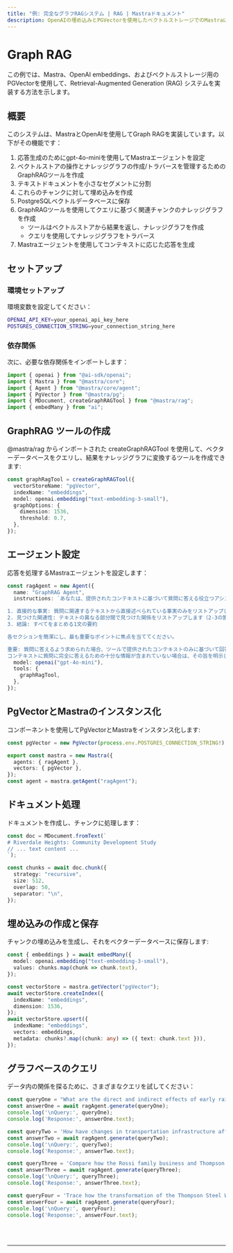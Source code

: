 ```yaml
---
title: "例: 完全なグラフRAGシステム | RAG | Mastraドキュメント"
description: OpenAIの埋め込みとPGVectorを使用したベクトルストレージでのMastraにおけるグラフRAGシステムの実装例。
---
```



# Graph RAG

この例では、Mastra、OpenAI embeddings、およびベクトルストレージ用のPGVectorを使用して、Retrieval-Augmented Generation (RAG) システムを実装する方法を示します。

## 概要

このシステムは、MastraとOpenAIを使用してGraph RAGを実装しています。以下がその機能です：

1. 応答生成のためにgpt-4o-miniを使用してMastraエージェントを設定
2. ベクトルストアの操作とナレッジグラフの作成/トラバースを管理するためのGraphRAGツールを作成
3. テキストドキュメントを小さなセグメントに分割
4. これらのチャンクに対して埋め込みを作成
5. PostgreSQLベクトルデータベースに保存
6. GraphRAGツールを使用してクエリに基づく関連チャンクのナレッジグラフを作成
   - ツールはベクトルストアから結果を返し、ナレッジグラフを作成
   - クエリを使用してナレッジグラフをトラバース
7. Mastraエージェントを使用してコンテキストに応じた応答を生成

## セットアップ

### 環境セットアップ

環境変数を設定してください：

```bash filename=".env"
OPENAI_API_KEY=your_openai_api_key_here
POSTGRES_CONNECTION_STRING=your_connection_string_here
```

### 依存関係

次に、必要な依存関係をインポートします：

```typescript copy showLineNumbers filename="index.ts"
import { openai } from "@ai-sdk/openai";
import { Mastra } from "@mastra/core";
import { Agent } from "@mastra/core/agent";
import { PgVector } from "@mastra/pg";
import { MDocument, createGraphRAGTool } from "@mastra/rag";
import { embedMany } from "ai";
```

## GraphRAG ツールの作成

@mastra/rag からインポートされた createGraphRAGTool を使用して、ベクターデータベースをクエリし、結果をナレッジグラフに変換するツールを作成できます:

```typescript copy showLineNumbers{8} filename="index.ts"
const graphRagTool = createGraphRAGTool({
  vectorStoreName: "pgVector",
  indexName: "embeddings",
  model: openai.embedding("text-embedding-3-small"),
  graphOptions: {
    dimension: 1536,
    threshold: 0.7,
  },
});
```

## エージェント設定

応答を処理するMastraエージェントを設定します：

```typescript copy showLineNumbers{19} filename="index.ts"
const ragAgent = new Agent({
  name: "GraphRAG Agent",
  instructions: `あなたは、提供されたコンテキストに基づいて質問に答える役立つアシスタントです。回答を次のようにフォーマットしてください：

1. 直接的な事実: 質問に関連するテキストから直接述べられている事実のみをリストアップします（2-3の箇条書き）
2. 見つけた関連性: テキストの異なる部分間で見つけた関係をリストアップします（2-3の箇条書き）
3. 結論: すべてをまとめる1文の要約

各セクションを簡潔にし、最も重要なポイントに焦点を当ててください。

重要: 質問に答えるよう求められた場合、ツールで提供されたコンテキストのみに基づいて回答してください。
コンテキストに質問に完全に答えるための十分な情報が含まれていない場合は、その旨を明示してください。`,
  model: openai("gpt-4o-mini"),
  tools: {
    graphRagTool,
  },
});
```

## PgVectorとMastraのインスタンス化

コンポーネントを使用してPgVectorとMastraをインスタンス化します:

```typescript copy showLineNumbers{36} filename="index.ts"
const pgVector = new PgVector(process.env.POSTGRES_CONNECTION_STRING!);

export const mastra = new Mastra({
  agents: { ragAgent },
  vectors: { pgVector },
});
const agent = mastra.getAgent("ragAgent");
```

## ドキュメント処理

ドキュメントを作成し、チャンクに処理します：

```typescript copy showLineNumbers{45} filename="index.ts"
const doc = MDocument.fromText(`
# Riverdale Heights: Community Development Study
// ... text content ...
`);

const chunks = await doc.chunk({
  strategy: "recursive",
  size: 512,
  overlap: 50,
  separator: "\n",
});
```

## 埋め込みの作成と保存

チャンクの埋め込みを生成し、それをベクターデータベースに保存します:

```typescript copy showLineNumbers{56} filename="index.ts"
const { embeddings } = await embedMany({
  model: openai.embedding("text-embedding-3-small"),
  values: chunks.map(chunk => chunk.text),
});

const vectorStore = mastra.getVector("pgVector");
await vectorStore.createIndex({
  indexName: "embeddings",
  dimension: 1536,
});
await vectorStore.upsert({
  indexName: "embeddings",
  vectors: embeddings,
  metadata: chunks?.map((chunk: any) => ({ text: chunk.text })),
});
```

## グラフベースのクエリ

データ内の関係を探るために、さまざまなクエリを試してください：

```typescript copy showLineNumbers{82} filename="index.ts"
const queryOne = "What are the direct and indirect effects of early railway decisions on Riverdale Heights' current state?";
const answerOne = await ragAgent.generate(queryOne);
console.log('\nQuery:', queryOne);
console.log('Response:', answerOne.text);

const queryTwo = 'How have changes in transportation infrastructure affected different generations of local businesses and community spaces?';
const answerTwo = await ragAgent.generate(queryTwo);
console.log('\nQuery:', queryTwo);
console.log('Response:', answerTwo.text);

const queryThree = 'Compare how the Rossi family business and Thompson Steel Works responded to major infrastructure changes, and how their responses affected the community.';
const answerThree = await ragAgent.generate(queryThree);
console.log('\nQuery:', queryThree);
console.log('Response:', answerThree.text);

const queryFour = 'Trace how the transformation of the Thompson Steel Works site has influenced surrounding businesses and cultural spaces from 1932 to present.';
const answerFour = await ragAgent.generate(queryFour);
console.log('\nQuery:', queryFour);
console.log('Response:', answerFour.text);
```

<br />
<br />
<hr className="dark:border-[#404040] border-gray-300" />
<br />
<br />
<GithubLink
  link={
    "https://github.com/mastra-ai/mastra/blob/main/examples/basics/rag/graph-rag"
  }
/>
